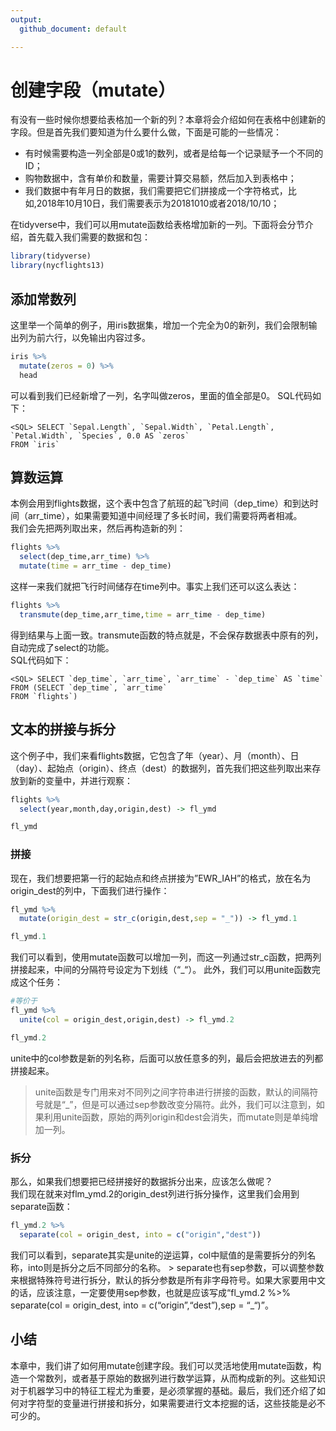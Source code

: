 ---
output:
  github_document: default

---

# 创建字段（mutate）

有没有一些时候你想要给表格加一个新的列？本章将会介绍如何在表格中创建新的字段。但是首先我们要知道为什么要什么做，下面是可能的一些情况：

- 有时候需要构造一列全部是0或1的数列，或者是给每一个记录赋予一个不同的ID；
- 购物数据中，含有单价和数量，需要计算交易额，然后加入到表格中；
- 我们数据中有年月日的数据，我们需要把它们拼接成一个字符格式，比如,2018年10月10日，我们需要表示为20181010或者2018/10/10；

在tidyverse中，我们可以用mutate函数给表格增加新的一列。下面将会分节介绍，首先载入我们需要的数据和包：

```{r,message=FALSE}
library(tidyverse)
library(nycflights13)
```

## 添加常数列

这里举一个简单的例子，用iris数据集，增加一个完全为0的新列，我们会限制输出列为前六行，以免输出内容过多。

```{r}
iris %>%
  mutate(zeros = 0) %>%
  head
```
  
可以看到我们已经新增了一列，名字叫做zeros，里面的值全部是0。
SQL代码如下：
```
<SQL> SELECT `Sepal.Length`, `Sepal.Width`, `Petal.Length`, `Petal.Width`, `Species`, 0.0 AS `zeros`
FROM `iris`
```

## 算数运算
本例会用到flights数据，这个表中包含了航班的起飞时间（dep_time）和到达时间（arr_time），如果需要知道中间经理了多长时间，我们需要将两者相减。  
我们会先把两列取出来，然后再构造新的列：

```{r}
flights %>%
  select(dep_time,arr_time) %>%
  mutate(time = arr_time - dep_time)
```

这样一来我们就把飞行时间储存在time列中。事实上我们还可以这么表达：

```{r}
flights %>%
  transmute(dep_time,arr_time,time = arr_time - dep_time)
```

得到结果与上面一致。transmute函数的特点就是，不会保存数据表中原有的列，自动完成了select的功能。  
SQL代码如下：
```
<SQL> SELECT `dep_time`, `arr_time`, `arr_time` - `dep_time` AS `time`
FROM (SELECT `dep_time`, `arr_time`
FROM `flights`)
```

## 文本的拼接与拆分
这个例子中，我们来看flights数据，它包含了年（year）、月（month）、日（day）、起始点（origin）、终点（dest）的数据列，首先我们把这些列取出来存放到新的变量中，并进行观察：

```{r}
flights %>%
  select(year,month,day,origin,dest) -> fl_ymd

fl_ymd
```
 
### 拼接 
现在，我们想要把第一行的起始点和终点拼接为"EWR_IAH"的格式，放在名为origin_dest的列中，下面我们进行操作：

```{r}
fl_ymd %>%
  mutate(origin_dest = str_c(origin,dest,sep = "_")) -> fl_ymd.1

fl_ymd.1

```
  
我们可以看到，使用mutate函数可以增加一列，而这一列通过str_c函数，把两列拼接起来，中间的分隔符号设定为下划线（"_"）。
此外，我们可以用unite函数完成这个任务：
```{r}
#等价于
fl_ymd %>%
  unite(col = origin_dest,origin,dest) -> fl_ymd.2

fl_ymd.2
```

unite中的col参数是新的列名称，后面可以放任意多的列，最后会把放进去的列都拼接起来。

> unite函数是专门用来对不同列之间字符串进行拼接的函数，默认的间隔符号就是“_”，但是可以通过sep参数改变分隔符。此外，我们可以注意到，如果利用unite函数，原始的两列origin和dest会消失，而mutate则是单纯增加一列。

### 拆分
那么，如果我们想要把已经拼接好的数据拆分出来，应该怎么做呢？  
我们现在就来对flm_ymd.2的origin_dest列进行拆分操作，这里我们会用到separate函数：

```{r}
fl_ymd.2 %>%
  separate(col = origin_dest, into = c("origin","dest"))
```
  
我们可以看到，separate其实是unite的逆运算，col中赋值的是需要拆分的列名称，into则是拆分之后不同部分的名称。
> separate也有sep参数，可以调整参数来根据特殊符号进行拆分，默认的拆分参数是所有非字母符号。如果大家要用中文的话，应该注意，一定要使用sep参数，也就是应该写成“fl_ymd.2 %>% separate(col = origin_dest, into = c("origin","dest"),sep = "_")”。

## 小结
本章中，我们讲了如何用mutate创建字段。我们可以灵活地使用mutate函数，构造一个常数列，或者基于原始的数据列进行数学运算，从而构成新的列。这些知识对于机器学习中的特征工程尤为重要，是必须掌握的基础。最后，我们还介绍了如何对字符型的变量进行拼接和拆分，如果需要进行文本挖掘的话，这些技能是必不可少的。





